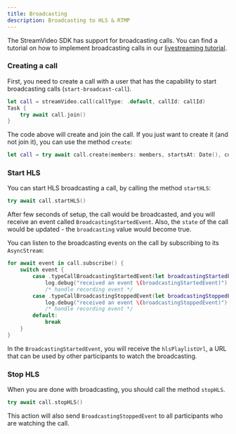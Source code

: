 ```yaml
---
title: Broadcasting
description: Broadcasting to HLS & RTMP
---
```


The StreamVideo SDK has support for broadcasting calls. You can find a tutorial on how to implement broadcasting calls in our [livestreaming tutorial](https://getstream.io/video/sdk/ios/tutorial/livestreaming/).

### Creating a call

First, you need to create a call with a user that has the capability to start broadcasting calls (`start-broadcast-call`).

```swift
let call = streamVideo.call(callType: .default, callId: callId)
Task {
    try await call.join()
}
```

The code above will create and join the call. If you just want to create it (and not join it), you can use the method `create`:

```swift
let call = try await call.create(members: members, startsAt: Date(), custom: [:], ring: false)
```

### Start HLS

You can start HLS broadcasting a call, by calling the method `startHLS`:

```swift
try await call.startHLS()
```

After few seconds of setup, the call would be broadcasted, and you will receive an event called `BroadcastingStartedEvent`. Also, the `state` of the call would be updated - the `broadcasting` value would become true.

You can listen to the broadcasting events on the call by subscribing to its `AsyncStream`:

```swift
for await event in call.subscribe() {
    switch event {
        case .typeCallBroadcastingStartedEvent(let broadcastingStartedEvent):
            log.debug("received an event \(broadcastingStartedEvent)")
            /* handle recording event */
        case .typeCallBroadcastingStoppedEvent(let broadcastingStoppedEvent):
            log.debug("received an event \(broadcastingStoppedEvent)")
            /* handle recording event */
        default:
            break
    }
}
```

In the `BroadcastingStartedEvent`, you will receive the `hlsPlaylistUrl`, a URL that can be used by other participants to watch the broadcasting.

### Stop HLS

When you are done with broadcasting, you should call the method `stopHLS`.

```swift
try await call.stopHLS()
```

This action will also send `BroadcastingStoppedEvent` to all participants who are watching the call.